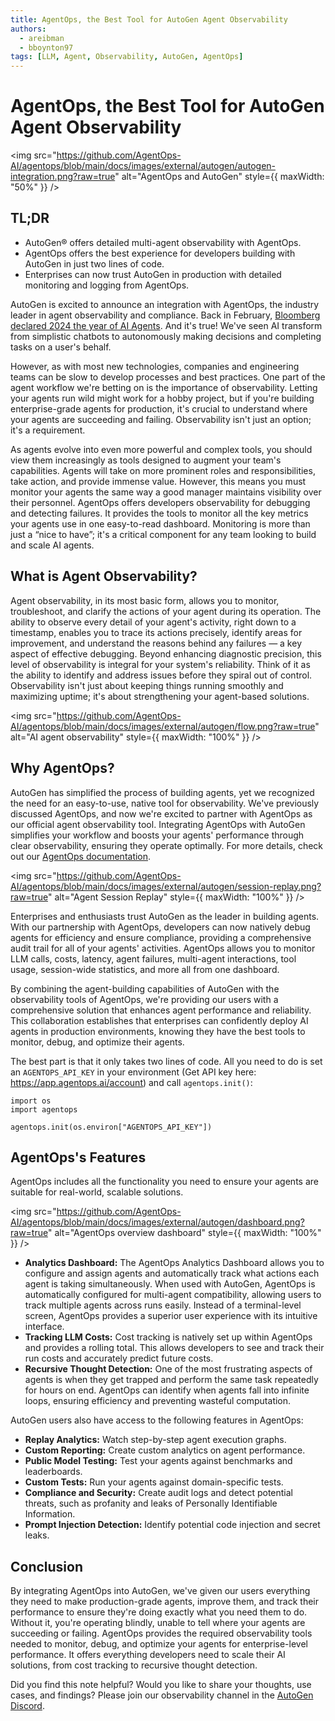 ```yaml
---
title: AgentOps, the Best Tool for AutoGen Agent Observability
authors:
  - areibman
  - bboynton97
tags: [LLM, Agent, Observability, AutoGen, AgentOps]
---
```


# AgentOps, the Best Tool for AutoGen Agent Observability

<img
  src="https://github.com/AgentOps-AI/agentops/blob/main/docs/images/external/autogen/autogen-integration.png?raw=true"
  alt="AgentOps and AutoGen"
  style={{ maxWidth: "50%" }}
/>

## TL;DR

- AutoGen® offers detailed multi-agent observability with AgentOps.
- AgentOps offers the best experience for developers building with AutoGen in just two lines of code.
- Enterprises can now trust AutoGen in production with detailed monitoring and logging from AgentOps.

AutoGen is excited to announce an integration with AgentOps, the industry leader in agent observability and compliance. Back in February, [Bloomberg declared 2024 the year of AI Agents](https://www.bloomberg.com/news/newsletters/2024-02-15/tech-companies-bet-the-world-is-ready-for-ai-agents). And it's true! We've seen AI transform from simplistic chatbots to autonomously making decisions and completing tasks on a user's behalf.

However, as with most new technologies, companies and engineering teams can be slow to develop processes and best practices. One part of the agent workflow we're betting on is the importance of observability. Letting your agents run wild might work for a hobby project, but if you're building enterprise-grade agents for production, it's crucial to understand where your agents are succeeding and failing. Observability isn't just an option; it's a requirement.

As agents evolve into even more powerful and complex tools, you should view them increasingly as tools designed to augment your team's capabilities. Agents will take on more prominent roles and responsibilities, take action, and provide immense value. However, this means you must monitor your agents the same way a good manager maintains visibility over their personnel. AgentOps offers developers observability for debugging and detecting failures. It provides the tools to monitor all the key metrics your agents use in one easy-to-read dashboard. Monitoring is more than just a “nice to have”; it's a critical component for any team looking to build and scale AI agents.

## What is Agent Observability?

Agent observability, in its most basic form, allows you to monitor, troubleshoot, and clarify the actions of your agent during its operation. The ability to observe every detail of your agent's activity, right down to a timestamp, enables you to trace its actions precisely, identify areas for improvement, and understand the reasons behind any failures — a key aspect of effective debugging. Beyond enhancing diagnostic precision, this level of observability is integral for your system's reliability. Think of it as the ability to identify and address issues before they spiral out of control. Observability isn't just about keeping things running smoothly and maximizing uptime; it's about strengthening your agent-based solutions.

<img
  src="https://github.com/AgentOps-AI/agentops/blob/main/docs/images/external/autogen/flow.png?raw=true"
  alt="AI agent observability"
  style={{ maxWidth: "100%" }}
/>

## Why AgentOps?

AutoGen has simplified the process of building agents, yet we recognized the need for an easy-to-use, native tool for observability. We've previously discussed AgentOps, and now we're excited to partner with AgentOps as our official agent observability tool. Integrating AgentOps with AutoGen simplifies your workflow and boosts your agents' performance through clear observability, ensuring they operate optimally. For more details, check out our [AgentOps documentation](https://ag2ai.github.io/ag2/docs/notebooks/agentchat_agentops/).

<img
  src="https://github.com/AgentOps-AI/agentops/blob/main/docs/images/external/autogen/session-replay.png?raw=true"
  alt="Agent Session Replay"
  style={{ maxWidth: "100%" }}
/>

Enterprises and enthusiasts trust AutoGen as the leader in building agents. With our partnership with AgentOps, developers can now natively debug agents for efficiency and ensure compliance, providing a comprehensive audit trail for all of your agents' activities. AgentOps allows you to monitor LLM calls, costs, latency, agent failures, multi-agent interactions, tool usage, session-wide statistics, and more all from one dashboard.

By combining the agent-building capabilities of AutoGen with the observability tools of AgentOps, we're providing our users with a comprehensive solution that enhances agent performance and reliability. This collaboration establishes that enterprises can confidently deploy AI agents in production environments, knowing they have the best tools to monitor, debug, and optimize their agents.

The best part is that it only takes two lines of code. All you need to do is set an `AGENTOPS_API_KEY` in your environment (Get API key here: https://app.agentops.ai/account) and call `agentops.init()`:

```
import os
import agentops

agentops.init(os.environ["AGENTOPS_API_KEY"])
```

## AgentOps's Features

AgentOps includes all the functionality you need to ensure your agents are suitable for real-world, scalable solutions.

<img
  src="https://github.com/AgentOps-AI/agentops/blob/main/docs/images/external/autogen/dashboard.png?raw=true"
  alt="AgentOps overview dashboard"
  style={{ maxWidth: "100%" }}
/>

- **Analytics Dashboard:** The AgentOps Analytics Dashboard allows you to configure and assign agents and automatically track what actions each agent is taking simultaneously. When used with AutoGen, AgentOps is automatically configured for multi-agent compatibility, allowing users to track multiple agents across runs easily. Instead of a terminal-level screen, AgentOps provides a superior user experience with its intuitive interface.
- **Tracking LLM Costs:** Cost tracking is natively set up within AgentOps and provides a rolling total. This allows developers to see and track their run costs and accurately predict future costs.
- **Recursive Thought Detection:** One of the most frustrating aspects of agents is when they get trapped and perform the same task repeatedly for hours on end. AgentOps can identify when agents fall into infinite loops, ensuring efficiency and preventing wasteful computation.

AutoGen users also have access to the following features in AgentOps:

- **Replay Analytics:** Watch step-by-step agent execution graphs.
- **Custom Reporting:** Create custom analytics on agent performance.
- **Public Model Testing:** Test your agents against benchmarks and leaderboards.
- **Custom Tests:** Run your agents against domain-specific tests.
- **Compliance and Security:** Create audit logs and detect potential threats, such as profanity and leaks of Personally Identifiable Information.
- **Prompt Injection Detection:** Identify potential code injection and secret leaks.

## Conclusion

By integrating AgentOps into AutoGen, we've given our users everything they need to make production-grade agents, improve them, and track their performance to ensure they're doing exactly what you need them to do. Without it, you're operating blindly, unable to tell where your agents are succeeding or failing. AgentOps provides the required observability tools needed to monitor, debug, and optimize your agents for enterprise-level performance. It offers everything developers need to scale their AI solutions, from cost tracking to recursive thought detection.

Did you find this note helpful? Would you like to share your thoughts, use cases, and findings? Please join our observability channel in the [AutoGen Discord](https://discord.gg/hXJknP54EH).
